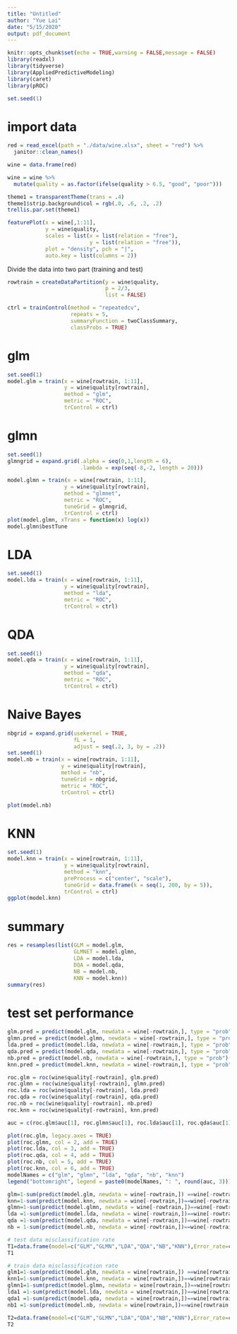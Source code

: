 ```yaml
---
title: "Untitled"
author: "Yue Lai"
date: "5/15/2020"
output: pdf_document
---
```


```r
knitr::opts_chunk$set(echo = TRUE,warning = FALSE,message = FALSE)
library(readxl)
library(tidyverse)
library(AppliedPredictiveModeling)
library(caret)
library(pROC)

set.seed(1)
```

# import data

```r
red = read_excel(path = "./data/wine.xlsx", sheet = "red") %>% 
  janitor::clean_names() 

wine = data.frame(red)

wine = wine %>% 
  mutate(quality = as.factor(ifelse(quality > 6.5, "good", "poor")))
```


```r
theme1 = transparentTheme(trans = .4)
theme1$strip.background$col = rgb(.0, .6, .2, .2)
trellis.par.set(theme1)

featurePlot(x = wine[,1:11],
            y = wine$quality,
            scales = list(x = list(relation = "free"),
                          y = list(relation = "free")),
            plot = "density", pch = "|",
            auto.key = list(columns = 2))
```

Divide the data into two part (training and test)

```r
rowtrain = createDataPartition(y = wine$quality,
                               p = 2/3,
                               list = FALSE)

ctrl = trainControl(method = "repeatedcv",
                    repeats = 5,
                    summaryFunction = twoClassSummary,
                    classProbs = TRUE)
```

# glm

```r
set.seed(1)
model.glm = train(x = wine[rowtrain, 1:11],
                  y = wine$quality[rowtrain],
                  method = "glm",
                  metric = "ROC",
                  trControl = ctrl)
```

# glmn

```r
set.seed(1)
glmngrid = expand.grid(.alpha = seq(0,1,length = 6),
                       .lambda = exp(seq(-8,-2, length = 20)))

model.glmn = train(x = wine[rowtrain, 1:11],
                  y = wine$quality[rowtrain],
                  method = "glmnet",
                  metric = "ROC",
                  tuneGrid = glmngrid,
                  trControl = ctrl)
plot(model.glmn, xTrans = function(x) log(x))
model.glmn$bestTune
```

# LDA

```r
set.seed(1)
model.lda = train(x = wine[rowtrain, 1:11],
                  y = wine$quality[rowtrain],
                  method = "lda",
                  metric = "ROC",
                  trControl = ctrl)
```

# QDA

```r
set.seed(1)
model.qda = train(x = wine[rowtrain, 1:11],
                  y = wine$quality[rowtrain],
                  method = "qda",
                  metric = "ROC",
                  trControl = ctrl)
```

# Naive Bayes

```r
nbgrid = expand.grid(usekernel = TRUE,
                     fL = 1,
                     adjust = seq(.2, 3, by = .2))
set.seed(1)
model.nb = train(x = wine[rowtrain, 1:11],
                 y = wine$quality[rowtrain],
                 method = "nb",
                 tuneGrid = nbgrid,
                 metric = "ROC",
                 trControl = ctrl)

plot(model.nb)
```


# KNN

```r
set.seed(1)
model.knn = train(x = wine[rowtrain, 1:11],
                  y = wine$quality[rowtrain],
                  method = "knn",
                  preProcess = c("center", "scale"),
                  tuneGrid = data.frame(k = seq(1, 200, by = 5)),
                  trControl = ctrl)
ggplot(model.knn)
```

# summary

```r
res = resamples(list(GLM = model.glm, 
                     GLMNET = model.glmn,
                     LDA = model.lda,
                     DQA = model.qda,
                     NB = model.nb,
                     KNN = model.knn))
summary(res)
```

# test set performance

```r
glm.pred = predict(model.glm, newdata = wine[-rowtrain,], type = "prob")[,2]
glmn.pred = predict(model.glmn, newdata = wine[-rowtrain,], type = "prob")[,2]
lda.pred = predict(model.lda, newdata = wine[-rowtrain,], type = "prob")[,2]
qda.pred = predict(model.qda, newdata = wine[-rowtrain,], type = "prob")[,2]
nb.pred = predict(model.nb, newdata = wine[-rowtrain,], type = "prob")[,2]
knn.pred = predict(model.knn, newdata = wine[-rowtrain,], type = "prob")[,2]

roc.glm = roc(wine$quality[-rowtrain], glm.pred)
roc.glmn = roc(wine$quality[-rowtrain], glmn.pred)
roc.lda = roc(wine$quality[-rowtrain], lda.pred)
roc.qda = roc(wine$quality[-rowtrain], qda.pred)
roc.nb = roc(wine$quality[-rowtrain], nb.pred)
roc.knn = roc(wine$quality[-rowtrain], knn.pred)

auc = c(roc.glm$auc[1], roc.glmn$auc[1], roc.lda$auc[1], roc.qda$auc[1], roc.nb$auc[1], roc.knn$auc[1])

plot(roc.glm, legacy.axes = TRUE)
plot(roc.glmn, col = 2, add = TRUE)
plot(roc.lda, col = 3, add = TRUE)
plot(roc.qda, col = 4, add = TRUE)
plot(roc.nb, col = 5, add = TRUE)
plot(roc.knn, col = 6, add = TRUE)
modelNames = c("glm", "glmn", "lda", "qda", "nb", "knn")
legend("bottomright", legend = paste0(modelNames, ": ", round(auc, 3)))
```


```r
glm=1-sum(predict(model.glm, newdata = wine[-rowtrain,]) ==wine[-rowtrain,12])/nrow(wine[-rowtrain,])
knn=1-sum(predict(model.knn, newdata = wine[-rowtrain,])==wine[-rowtrain,12])/nrow(wine[-rowtrain,])
glmn=1-sum(predict(model.glmn, newdata = wine[-rowtrain,])==wine[-rowtrain,12])/nrow(wine[-rowtrain,])
lda =1-sum(predict(model.lda, newdata = wine[-rowtrain,])==wine[-rowtrain,12])/nrow(wine[-rowtrain,])
qda =1-sum(predict(model.qda, newdata = wine[-rowtrain,])==wine[-rowtrain,12])/nrow(wine[-rowtrain,])
nb = 1-sum(predict(model.nb, newdata = wine[-rowtrain,])==wine[-rowtrain,12])/nrow(wine[-rowtrain,])

# test data misclassification rate
T1=data.frame(model=c("GLM","GLMN","LDA","QDA","NB","KNN"),Error_rate=c(glm,glmn,lda,qda,nb,knn)) %>% knitr::kable(digits = 3)
T1
```

```r
# train data misclassification rate
glm1=1-sum(predict(model.glm, newdata = wine[rowtrain,]) ==wine[rowtrain,12])/nrow(wine[rowtrain,])
knn1=1-sum(predict(model.knn, newdata = wine[rowtrain,])==wine[rowtrain,12])/nrow(wine[rowtrain,])
glmn1=1-sum(predict(model.glmn, newdata = wine[rowtrain,])==wine[rowtrain,12])/nrow(wine[rowtrain,])
lda1 =1-sum(predict(model.lda, newdata = wine[rowtrain,])==wine[rowtrain,12])/nrow(wine[rowtrain,])
qda1 =1-sum(predict(model.qda, newdata = wine[rowtrain,])==wine[rowtrain,12])/nrow(wine[rowtrain,])
nb1 =1-sum(predict(model.nb, newdata = wine[rowtrain,])==wine[rowtrain,12])/nrow(wine[rowtrain,])

T2=data.frame(model=c("GLM","GLMN","LDA","QDA","NB","KNN"),Error_rate=c(glm1,glmn1,lda1,qda1,nb1,knn1)) %>% knitr::kable(digits = 3)
T2
```

